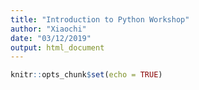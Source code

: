 ```yaml
---
title: "Introduction to Python Workshop"
author: "Xiaochi"
date: "03/12/2019"
output: html_document
---
```


```r
knitr::opts_chunk$set(echo = TRUE)
```


